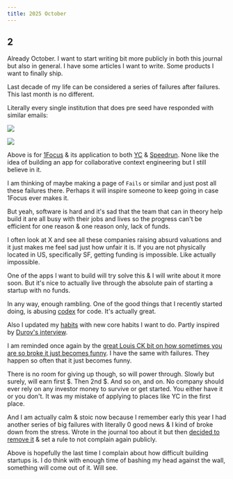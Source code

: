```yaml
---
title: 2025 October
---
```


## 2

Already October. I want to start writing bit more publicly in both this journal but also in general. I have some articles I want to write. Some products I want to finally ship.

Last decade of my life can be considered a series of failures after failures. This last month is no different.

Literally every single institution that does pre seed have responded with similar emails:

![](https://raw.githubusercontent.com/nikitavoloboev/media/main/nikiv/25-oct/speedrun-fail.png)

![](https://raw.githubusercontent.com/nikitavoloboev/media/main/nikiv/25-oct/yc-fail.png)

Above is for [1Focus](https://1focus.ai) & its application to both [YC](https://www.ycombinator.com) & [Speedrun](https://speedrun.a16z.com). None like the idea of building an app for collaborative context engineering but I still believe in it.

I am thinking of maybe making a page of `Fails` or similar and just post all these failures there. Perhaps it will inspire someone to keep going in case 1Focus ever makes it.

But yeah, software is hard and it's sad that the team that can in theory help build it are all busy with their jobs and lives so the progress can't be efficient for one reason & one reason only, lack of funds.

I often look at X and see all these companies raising absurd valuations and it just makes me feel sad just how unfair it is. If you are not physically located in US, specifically SF, getting funding is impossible. Like actually impossible.

One of the apps I want to build will try solve this & I will write about it more soon. But it's nice to actually live through the absolute pain of starting a startup with no funds.

In any way, enough rambling. One of the good things that I recently started doing, is abusing [codex](https://github.com/openai/codex) for code. It's actually great.

Also I updated my [habits](/habits) with new core habits I want to do. Partly inspired by [Durov's interview](https://www.youtube.com/watch?v=qjPH9njnaVU).

I am reminded once again by the [great Louis CK bit on how sometimes you are so broke it just becomes funny](https://www.youtube.com/watch?v=Y_-1l_SlA7c). I have the same with failures. They happen so often that it just becomes funny.

There is no room for giving up though, so will power through. Slowly but surely, will earn first $. Then 2nd $. And so on, and on. No company should ever rely on any investor money to survive or get started. You either have it or you don't. It was my mistake of applying to places like YC in the first place.

And I am actually calm & stoic now because I remember early this year I had another series of big failures with literally 0 good news & I kind of broke down from the stress. Wrote in the journal too about it but then [decided to remove it](https://github.com/nikitavoloboev/nikiv/commit/adec6fd05c23306a8e8f76398b42208816e4e932) & set a rule to not complain again publicly.

Above is hopefully the last time I complain about how difficult building startups is. I do think with enough time of bashing my head against the wall, something will come out of it. Will see.
